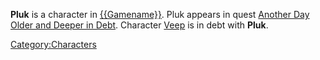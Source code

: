 {{stub}}

'''Pluk''' is a character in [[{{Gamename}}]]. Pluk appears in quest [[Another Day Older and Deeper in Debt]]. Character [[Veep]] is in debt with '''Pluk'''.

[[Category:Characters]]